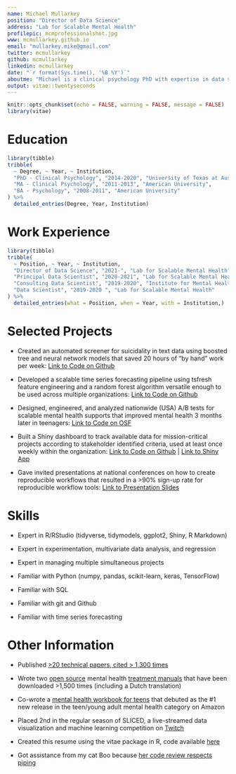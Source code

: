 ```yaml
---
name: Michael Mullarkey
position: "Director of Data Science"
address: "Lab for Scalable Mental Health"
profilepic: mcmprofessionalshot.jpg
www: mcmullarkey.github.io
email: "mullarkey.mike@gmail.com"
twitter: mcmullarkey
github: mcmullarkey
linkedin: mcmullarkey
date: "`r format(Sys.time(), '%B %Y')`"
aboutme: "Michael is a clinical psychology PhD with expertise in data science and scaling mental health supports."
output: vitae::twentyseconds
---
```


```r
knitr::opts_chunk$set(echo = FALSE, warning = FALSE, message = FALSE)
library(vitae)
```

# Education

```r
library(tibble)
tribble(
  ~ Degree, ~ Year, ~ Institution,
  "PhD - Clinical Psychology", "2014-2020", "University of Texas at Austin",
  "MA - Clinical Psychology", "2011-2013", "American University",
  "BA - Psychology", "2008-2011", "American University"
) %>% 
  detailed_entries(Degree, Year, Institution)
```

# Work Experience

```r
library(tibble)
tribble(
  ~ Position, ~ Year, ~ Institution,
  "Director of Data Science", "2021-", "Lab for Scalable Mental Health",
  "Principal Data Scientist", "2020-2021", "Lab for Scalable Mental Health",
  "Consulting Data Scientist", "2019-2020", "Institute for Mental Health Research",
  "Data Scientist", "2019-2020 ", "Lab for Scalable Mental Health"
) %>% 
  detailed_entries(what = Position, when = Year, with = Institution,)
```
# Selected Projects

 * Created an automated screener for suicidality in text data using boosted tree and neural network models that saved 20 hours of "by hand" work per week: [Link to Code on Github](https://github.com/mcmullarkey/risk_screener) 
 
 * Developed a scalable time series forecasting pipeline using tsfresh feature engineering and a random forest algorithm versatile enough to be used across multiple organizations: [Link to Code on Github](https://github.com/mcmullarkey/time_series_prediction_pipeline)
 
 * Designed, engineered, and analyzed nationwide (USA) A/B tests for scalable mental health supports that improved mental health 3 months later in teenagers: [Link to Code on OSF](https://osf.io/uhzdx/)
 
 * Built a Shiny dashboard to track available data for mission-critical projects according to stakeholder identified criteria, used at least once weekly within the organization: [Link to Code on Github](https://github.com/mcmullarkey/lsmh_data_dashboard) | [Link to Shiny App](https://mcmullarkey.shinyapps.io/LSMH_Data_Dashboard/)
 
 * Gave invited presentations at national conferences on how to create reproducible workflows that resulted in a >90% sign-up rate for reproducible workflow tools: [Link to Presentation Slides](https://osf.io/yjc3u/)

# Skills

 * Expert in R/RStudio (tidyverse, tidymodels, ggplot2, Shiny, R Markdown)
 
 * Expert in experimentation, multivariate data analysis, and regression
 
 * Expert in managing multiple simultaneous projects 
 
 * Familiar with Python (numpy, pandas, scikit-learn, keras, TensorFlow)
 
 * Familiar with SQL
 
 * Familiar with git and Github
 
 * Familiar with time series forecasting

# Other Information

 * Published [>20 technical papers, cited > 1,300 times](https://scholar.google.com/citations?user=ncGnGSEAAAAJ&hl=en)
 
 * Wrote two [open source](https://osf.io/hzs9m/) mental health [treatment manuals](https://osf.io/2v8k3/) that have been downloaded >1,500 times (including a Dutch translation)
 
 * Co-wrote a [mental health workbook for teens](https://www.amazon.com/Growth-Mindset-Workbook-Teens-Challenges/dp/1684035570/ref=zg_bsnr_171183_1?_encoding=UTF8&psc=1&refRID=ZY6MTMP3FJFAFB3EXDC6) that debuted as the #1 new release in the teen/young adult mental health category on Amazon
 
 * Placed 2nd in the regular season of SLICED, a live-streamed data  
 visualization and machine learning competition on [Twitch](https://www.notion.so/SLICED-Show-c7bd26356e3a42279e2dfbafb0480073)
 
 * Created this resume using the vitae package in R, code available [here](https://github.com/mcmullarkey/resume)
 
 * Got assistance from my cat Boo because [her code review respects piping](https://twitter.com/mcmullarkey/status/1355598013390090246)


